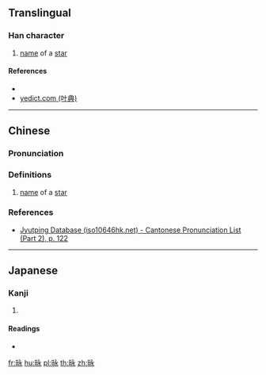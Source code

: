 {{character info/new}}

==Translingual==

===Han character===
{{Han char|rn=72|rad=日|as=05|sn=9|four=63032|canj=AINE|ids=⿰日永}}

# [[name]] of a [[star]]

====References====
* {{Han ref|kx=0494.170|dkj=13869|dj=0859.020|hdz=21503.120|uh=6639|ud=26169|bh=CEF7|bd=52983}}
* [http://yedict.com/htm/66/6639.htm yedict.com (叶典)]

----

==Chinese==
{{zh-forms}}

===Pronunciation===
{{zh-pron
|m=ǎi
|c=oi2
|mc=
|oc=
|ma=
|cat=
}}

===Definitions===
{{zh-hanzi}}

# [[name]] of a [[star]] <!-- 《康熙字典·日部·五》昹：《金鏡》音藹。星名。又昶。-->

===References===
* [http://www.iso10646hk.net/jp/document/download.jsp Jyutping Database (iso10646hk.net) - Cantonese Pronunciation List (Part 2), p. 122]

----

==Japanese==

===Kanji===
{{ja-kanji|grade=|rs=日05}}

# {{defn|lang=ja|sort=日05}}

====Readings====
* {{ja-readings|on=[[あい]] (ai)|kun=}}

[[fr:昹]]
[[hu:昹]]
[[pl:昹]]
[[th:昹]]
[[zh:昹]]